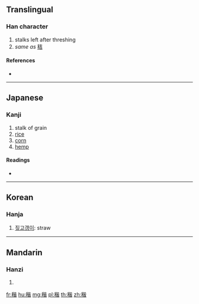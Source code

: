 {{character info/new}}
==Translingual==

===Han character===
{{Han char|rn=115|rad=禾|as=09|sn=14|four=|canj=HDPPA}}

# stalks left after threshing
# ''same as'' [[秸]]

====References====
* {{Han ref|kx=0856.090|dkj=25167|dj=1281.280|hdz=42616.190|uh=7A2D|ud=31277}}

----

==Japanese==

===Kanji===
{{ja-kanji|grade=|rs=禾09}}

# stalk of grain
# [[rice]]
# [[corn]]
# [[hemp]]

====Readings====
* {{ja-readings|on=[[かつ]] (katsu), [[けち]] (kechi), [[かい]] (kai)|kun=[[わら]] (wara)|nanori=}}

----

==Korean==

===Hanja===
{{ko-hanja|hangeul=개|rv=gae|mr=kae}}

# [[짚고갱이]]: straw

----

==Mandarin==

===Hanzi===
{{cmn-hanzi|pin=[[jiē]] ([[jie1]])|wg=chieh<sup>1</sup>}}

# {{defn|lang=cmn|sort=禾09}}

[[fr:稭]]
[[hu:稭]]
[[mg:稭]]
[[pl:稭]]
[[th:稭]]
[[zh:稭]]